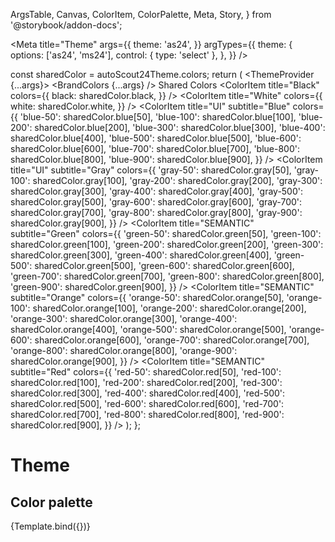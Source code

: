   ArgsTable,
  Canvas,
  ColorItem,
  ColorPalette,
  Meta,
  Story,
} from '@storybook/addon-docs';



<Meta
  title="Theme"
  args={{
    theme: 'as24',
  }}
  argTypes={{
    theme: {
      options: ['as24', 'ms24'],
      control: { type: 'select' },
    },
  }}
/>

  const sharedColor = autoScout24Theme.colors;
  return (
    <ThemeProvider {...args}>
      <BrandColors {...args} />
      <Heading as="h2" size="lg" mt={100} mb={50} align="center">
        Shared Colors
      </Heading>
      <ColorPalette>
        <ColorItem
          title="Black"
          colors={{
            black: sharedColor.black,
          }}
        />
        <ColorItem
          title="White"
          colors={{
            white: sharedColor.white,
          }}
        />
        <ColorItem
          title="UI"
          subtitle="Blue"
          colors={{
            'blue-50': sharedColor.blue[50],
            'blue-100': sharedColor.blue[100],
            'blue-200': sharedColor.blue[200],
            'blue-300': sharedColor.blue[300],
            'blue-400': sharedColor.blue[400],
            'blue-500': sharedColor.blue[500],
            'blue-600': sharedColor.blue[600],
            'blue-700': sharedColor.blue[700],
            'blue-800': sharedColor.blue[800],
            'blue-900': sharedColor.blue[900],
          }}
        />
        <ColorItem
          title="UI"
          subtitle="Gray"
          colors={{
            'gray-50': sharedColor.gray[50],
            'gray-100': sharedColor.gray[100],
            'gray-200': sharedColor.gray[200],
            'gray-300': sharedColor.gray[300],
            'gray-400': sharedColor.gray[400],
            'gray-500': sharedColor.gray[500],
            'gray-600': sharedColor.gray[600],
            'gray-700': sharedColor.gray[700],
            'gray-800': sharedColor.gray[800],
            'gray-900': sharedColor.gray[900],
          }}
        />
        <ColorItem
          title="SEMANTIC"
          subtitle="Green"
          colors={{
            'green-50': sharedColor.green[50],
            'green-100': sharedColor.green[100],
            'green-200': sharedColor.green[200],
            'green-300': sharedColor.green[300],
            'green-400': sharedColor.green[400],
            'green-500': sharedColor.green[500],
            'green-600': sharedColor.green[600],
            'green-700': sharedColor.green[700],
            'green-800': sharedColor.green[800],
            'green-900': sharedColor.green[900],
          }}
        />
        <ColorItem
          title="SEMANTIC"
          subtitle="Orange"
          colors={{
            'orange-50': sharedColor.orange[50],
            'orange-100': sharedColor.orange[100],
            'orange-200': sharedColor.orange[200],
            'orange-300': sharedColor.orange[300],
            'orange-400': sharedColor.orange[400],
            'orange-500': sharedColor.orange[500],
            'orange-600': sharedColor.orange[600],
            'orange-700': sharedColor.orange[700],
            'orange-800': sharedColor.orange[800],
            'orange-900': sharedColor.orange[900],
          }}
        />
        <ColorItem
          title="SEMANTIC"
          subtitle="Red"
          colors={{
            'red-50': sharedColor.red[50],
            'red-100': sharedColor.red[100],
            'red-200': sharedColor.red[200],
            'red-300': sharedColor.red[300],
            'red-400': sharedColor.red[400],
            'red-500': sharedColor.red[500],
            'red-600': sharedColor.red[600],
            'red-700': sharedColor.red[700],
            'red-800': sharedColor.red[800],
            'red-900': sharedColor.red[900],
          }}
        />
      </ColorPalette>
    </ThemeProvider>
  );
};

# Theme

## Color palette

<Canvas>
  <Story name="colors" args={{ theme: 'as24' }}>
    {Template.bind({})}
  </Story>
</Canvas>

<ArgsTable story="colors" />
